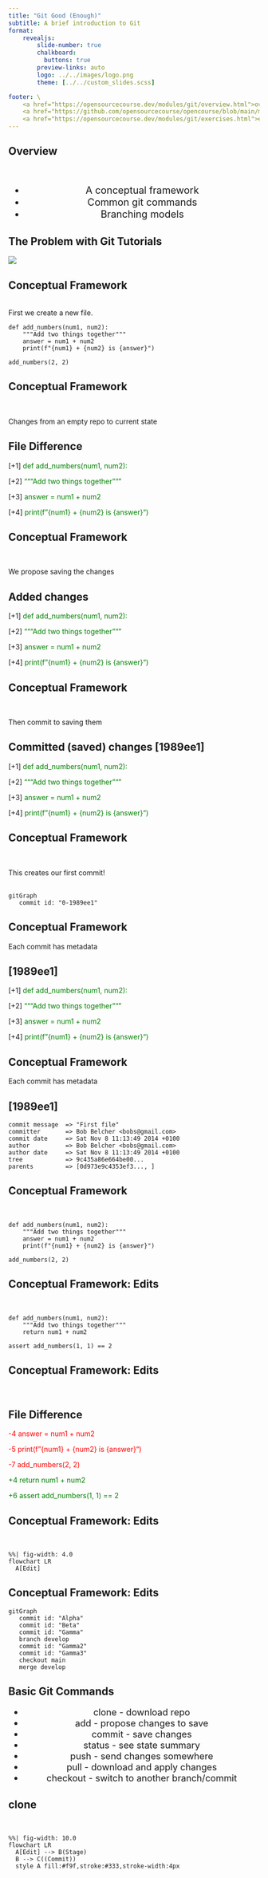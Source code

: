 ```yaml
---
title: "Git Good (Enough)"
subtitle: A brief introduction to Git
format:
    revealjs:
        slide-number: true
        chalkboard:
          buttons: true
        preview-links: auto
        logo: ../../images/logo.png
        theme: [../../custom_slides.scss]

footer: \
    <a href="https://opensourcecourse.dev/modules/git/overview.html">overview</a> /\
    <a href="https://github.com/opensourcecourse/opencourse/blob/main/modules/git/slides.qmd">source</a> /\
    <a href="https://opensourcecourse.dev/modules/git/exercises.html">exercises</a>
---
```


## Overview

</br>

::: {style="font-size: 1.4em; text-align: center; presentation-line-height: 1.0"}

- A conceptual framework
- Common git commands
- Branching models

:::


## The Problem with Git Tutorials

::: {.r-stack}
![](images/thought_tools.png)
:::


## Conceptual Framework {.nostretch auto-animate="true"}

</br>
First we create a new file.

```.python
def add_numbers(num1, num2):
    """Add two things together"""
    answer = num1 + num2
    print(f"{num1} + {num2} is {answer}")

add_numbers(2, 2)
```


## Conceptual Framework {.nostretch auto-animate="true"}
</br>

Changes from an empty repo to current state

:::{.callout-note appearance="minimal"}
## File Difference

[+1] [def add_numbers(num1, num2):]{style="color: green;"}

[+2]    ["""Add two things together"""]{style="color: green;"}

[+3]    [answer = num1 + num2]{style="color: green;"}

[+4]    [print(f"{num1} + {num2} is {answer}")]{style="color: green;"}
:::


## Conceptual Framework {.nostretch auto-animate="true"}
</br>

We propose saving the changes

:::{.callout-warning appearance="minimal"}
## Added changes

[+1] [def add_numbers(num1, num2):]{style="color: green;"}

[+2]    ["""Add two things together"""]{style="color: green;"}

[+3]    [answer = num1 + num2]{style="color: green;"}

[+4]    [print(f"{num1} + {num2} is {answer}")]{style="color: green;"}
:::


## Conceptual Framework {.nostretch auto-animate="true"}
</br>

Then commit to saving them

:::{.callout-tip appearance="minimal"}
## Committed (saved) changes [1989ee1]

[+1] [def add_numbers(num1, num2):]{style="color: green;"}

[+2]    ["""Add two things together"""]{style="color: green;"}

[+3]    [answer = num1 + num2]{style="color: green;"}

[+4]    [print(f"{num1} + {num2} is {answer}")]{style="color: green;"}
:::


## Conceptual Framework {auto-animate="true"}
</br>

This creates our first commit!
</br>
</br>
```mermaid

gitGraph
   commit id: "0-1989ee1"
```

## Conceptual Framework {.nostretch auto-animate="true"}

Each commit has metadata

:::{.callout-tip appearance="minimal"}
## [1989ee1]

[+1] [def add_numbers(num1, num2):]{style="color: green;"}

[+2]    ["""Add two things together"""]{style="color: green;"}

[+3]    [answer = num1 + num2]{style="color: green;"}

[+4]    [print(f"{num1} + {num2} is {answer}")]{style="color: green;"}
:::


## Conceptual Framework {.nostretch auto-animate="true"}

Each commit has metadata

:::{.callout-tip appearance="minimal"}
## [1989ee1]
    commit message  => "First file"
    committer       => Bob Belcher <bobs@gmail.com>
    commit date     => Sat Nov 8 11:13:49 2014 +0100
    author          => Bob Belcher <bobs@gmail.com>
    author date     => Sat Nov 8 11:13:49 2014 +0100
    tree            => 9c435a86e664be00...
    parents         => [0d973e9c4353ef3..., ]

:::





## Conceptual Framework {.nostretch auto-animate="true"}

</br>

```.python

def add_numbers(num1, num2):
    """Add two things together"""
    answer = num1 + num2
    print(f"{num1} + {num2} is {answer}")

add_numbers(2, 2)
```

## Conceptual Framework: Edits {.nostretch auto-animate="true"}

</br>

```.python

def add_numbers(num1, num2):
    """Add two things together"""
    return num1 + num2

assert add_numbers(1, 1) == 2
```

## Conceptual Framework: Edits {.nostretch auto-animate="true"}
</br>


:::{.callout-note appearance="minimal"}

## File Difference

[-4 answer = num1 + num2]{style="color: red;"}

[-5 print(f"{num1} + {num2} is {answer}")]{style="color: red;"}

[-7 add_numbers(2, 2)]{style="color: red;"}

[+4 return num1 + num2]{style="color: green;"}

[+6 assert add_numbers(1, 1) == 2]{style="color: green;"}


:::

## Conceptual Framework: Edits {.nostretch auto-animate="true"}

</br>

```mermaid
%%| fig-width: 4.0
flowchart LR
  A[Edit]
```

## Conceptual Framework: Edits {.stretch auto-animate="true"}

```mermaid
gitGraph
   commit id: "Alpha"
   commit id: "Beta"
   commit id: "Gamma"
   branch develop
   commit id: "Gamma2"
   commit id: "Gamma3"
   checkout main
   merge develop

```

## Basic Git Commands

::: {.incremental}

::: {style="font-size: 1.3em; text-align: center; presentation-line-height: 1.0"}
* clone - download repo
* add - propose changes to save
* commit - save changes
* status - see state summary
* push - send changes somewhere
* pull - download and apply changes
* checkout - switch to another branch/commit
:::

:::


## clone
</br>








:::{.r-stack}

```mermaid
%%| fig-width: 10.0
flowchart LR
  A[Edit] --> B(Stage)
  B --> C((Commit))
  style A fill:#f9f,stroke:#333,stroke-width:4px
```

:::





